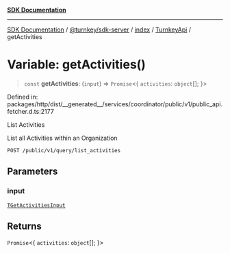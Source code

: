 [**SDK Documentation**](../../../../../../README.mdx)

***

[SDK Documentation](../../../../../../packages.mdx) / [@turnkey/sdk-server](../../../../README.mdx) / [index](../../../README.mdx) / [TurnkeyApi](../README.mdx) / getActivities

# Variable: getActivities()

> `const` **getActivities**: (`input`) => `Promise`\<\{ `activities`: `object`[]; \}\>

Defined in: packages/http/dist/\_\_generated\_\_/services/coordinator/public/v1/public\_api.fetcher.d.ts:2177

List Activities

List all Activities within an Organization

`POST /public/v1/query/list_activities`

## Parameters

### input

[`TGetActivitiesInput`](../type-aliases/TGetActivitiesInput.mdx)

## Returns

`Promise`\<\{ `activities`: `object`[]; \}\>
